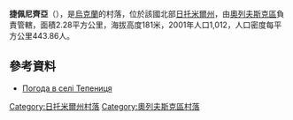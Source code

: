 {{coord|51|14|8|N|27|42|27|E|scale:30000|display=title}}

'''捷佩尼齊亞'''（{{lang-uk|Тепениця}}），是[[烏克蘭|烏克蘭]]的村落，位於該國北部[[日托米爾州|日托米爾州]]，由[[奧列夫斯克區|奧列夫斯克區]]負責管轄，面積2.28平方公里，海拔高度181米，2001年人口1,012，人口密度每平方公里443.86人。

==參考資料==
* [http://weather.in.ua/ua/zhitomirskaja/25943 Погода в селі Тепениця] {{Wayback|url=http://weather.in.ua/ua/zhitomirskaja/25943 |date=20210116093235 }}

{{DEFAULTSORT:Тепениця}}
[[Category:日托米爾州村落|Category:日托米爾州村落]]
[[Category:奧列夫斯克區村落|Category:奧列夫斯克區村落]]


{{Zhytomyr-geo-stub}}